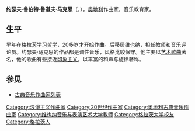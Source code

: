 {{otheruses|other=德国哲学家马克思|卡尔·马克思}}
{{otheruses|other=美国喜剧演员组合马克思兄弟|马克思兄弟}}
{{Multiple issues|
{{Expand language|en|time=2021-12-26}}
{{Unreferenced|time=2020-10-06T01:15:50+00:00}}
}}
{{Infobox classical
| 中文名 = 约瑟夫·马克思
| 画像 = Joseph Marx 1903.jpg
| 附注 = 1903年的约瑟夫·马克思
| 原文名 = Joseph Rupert Rudolf Marx 
| 国别 = 奥地利   
| 出生日期 = 1882年5月11日
| 出生地 = 格拉茨
| 逝世日期 = {{dda|1964|9|3|1882|5|11}}
| 逝世地 = 格拉茨
| 所属时期 = 浪漫主义，20世纪
| 所属乐派 =  
| 擅长作品类型 = 管弦乐，艺术歌曲
| 代表作 = 两部钢琴协奏曲，150多首艺术歌曲
| 师从 = 
| 学生 = 
| 官方网站 = 
}}

'''约瑟夫·鲁伯特·鲁道夫·马克思'''（{{lang-de|'''Joseph Rupert Rudolf Marx '''}}，{{bd|1882年|5月11日|1964年|9月3日|catIdx=M}}），[[奥地利|奥地利]]作曲家，音乐教育家。

==生平==
早年在[[格拉茨|格拉茨]]学习[[哲学|哲学]]，20多岁才开始作曲。后移居[[维也纳|维也纳]]，担任教师和音乐评论员。约瑟夫·马克思的作品都是调性音乐，风格比较保守。他主要以[[艺术歌曲|艺术歌曲]]著名，他的歌曲有些接近[[印象主义音乐|印象主义]]，以丰富的和声与旋律著称。

==参见==
* [[古典音乐作曲家列表|古典音乐作曲家列表]]

{{Authority control}}
{{DEFAULTSORT:Marx, Joseph}}
[[Category:浪漫主义作曲家|Category:浪漫主义作曲家]]
[[Category:20世纪作曲家|Category:20世纪作曲家]]
[[Category:奥地利古典音乐作曲家|Category:奥地利古典音乐作曲家]]
[[Category:维也纳音乐与表演艺术大学教师|Category:维也纳音乐与表演艺术大学教师]]
[[Category:格拉茨大学校友|Category:格拉茨大学校友]]
[[Category:格拉茨人|Category:格拉茨人]]
{{austria-bio-stub}}